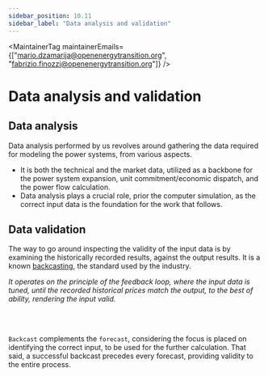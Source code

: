 ```yaml
---
sidebar_position: 10.11
sidebar_label: "Data analysis and validation"
---
```



<MaintainerTag maintainerEmails={["mario.dzamarija@openenergytransition.org", "fabrizio.finozzi@openenergytransition.org"]} />

# Data analysis and validation
<ControlledDocBanner />

## Data analysis

Data analysis performed by us revolves around gathering the data required for modeling the power systems, from various aspects.

<ul>
<li> It is both the technical and the market data, utilized as a backbone for the power system expansion, unit commitment/economic dispatch, and the power flow calculation.</li>
<li> Data analysis plays a crucial role, prior the computer simulation, as the correct input data is the foundation for the work that follows.</li>
</ul>

## Data validation

The way to go around inspecting the validity of the input data is by examining the historically recorded results, against the output results. It is a known [backcasting](https://www.semcommittee.com/publications/sem-21-086-sem-plexos-model-validation-2021-2029-and-backcast-report), the standard used by the industry.

<i>It operates on the principle of the feedback loop, where the input data is tuned, until the recorded historical prices match the output, to the best of ability, rendering the input valid.</i>

<br>

</br>

`Backcast` complements the `forecast`, considering the focus is placed on identifying the correct input, to be used for the further calculation. That said, a successful backcast precedes every forecast, providing validity to the entire process.
